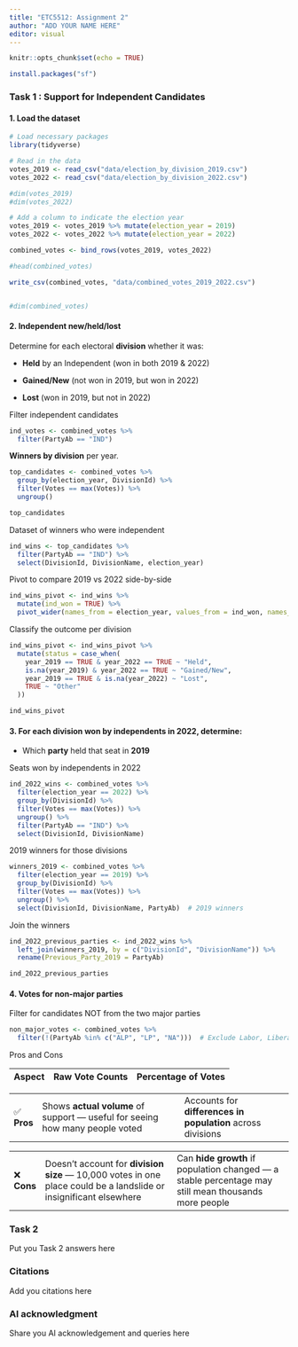 ```yaml
---
title: "ETC5512: Assignment 2"
author: "ADD YOUR NAME HERE" 
editor: visual
---
```


```r
knitr::opts_chunk$set(echo = TRUE) 
```

```r
install.packages("sf")
```

### Task 1 : **Support for Independent Candidates**

#### 1. Load the dataset

```r
# Load necessary packages
library(tidyverse)

# Read in the data
votes_2019 <- read_csv("data/election_by_division_2019.csv")
votes_2022 <- read_csv("data/election_by_division_2022.csv")

#dim(votes_2019)
#dim(votes_2022)

# Add a column to indicate the election year
votes_2019 <- votes_2019 %>% mutate(election_year = 2019)
votes_2022 <- votes_2022 %>% mutate(election_year = 2022)

combined_votes <- bind_rows(votes_2019, votes_2022)

#head(combined_votes)

write_csv(combined_votes, "data/combined_votes_2019_2022.csv")


#dim(combined_votes)
```

#### 2. Independent new/held/lost

Determine for each electoral **division** whether it was:

-   **Held** by an Independent (won in both 2019 & 2022)

-   **Gained/New** (not won in 2019, but won in 2022)

-   **Lost** (won in 2019, but not in 2022)

Filter independent candidates

```r
ind_votes <- combined_votes %>%
  filter(PartyAb == "IND")

```

**Winners by division** per year.

```r
top_candidates <- combined_votes %>%
  group_by(election_year, DivisionId) %>%
  filter(Votes == max(Votes)) %>%
  ungroup()

top_candidates
```

Dataset of winners who were independent

```r
ind_wins <- top_candidates %>%
  filter(PartyAb == "IND") %>%
  select(DivisionId, DivisionName, election_year)

```

Pivot to compare 2019 vs 2022 side-by-side

```r
ind_wins_pivot <- ind_wins %>%
  mutate(ind_won = TRUE) %>%
  pivot_wider(names_from = election_year, values_from = ind_won, names_prefix = "year_")

```

Classify the outcome per division

```r
ind_wins_pivot <- ind_wins_pivot %>%
  mutate(status = case_when(
    year_2019 == TRUE & year_2022 == TRUE ~ "Held",
    is.na(year_2019) & year_2022 == TRUE ~ "Gained/New",
    year_2019 == TRUE & is.na(year_2022) ~ "Lost",
    TRUE ~ "Other"
  ))

ind_wins_pivot
```

#### 3. For each **division won by independents in 2022**, determine:

-   Which **party** held that seat in **2019**

Seats won by independents in 2022

```r
ind_2022_wins <- combined_votes %>%
  filter(election_year == 2022) %>%
  group_by(DivisionId) %>%
  filter(Votes == max(Votes)) %>%
  ungroup() %>%
  filter(PartyAb == "IND") %>%
  select(DivisionId, DivisionName)

```

2019 winners for those divisions

```r
winners_2019 <- combined_votes %>%
  filter(election_year == 2019) %>%
  group_by(DivisionId) %>%
  filter(Votes == max(Votes)) %>%
  ungroup() %>%
  select(DivisionId, DivisionName, PartyAb)  # 2019 winners

```

Join the winners

```r
ind_2022_previous_parties <- ind_2022_wins %>%
  left_join(winners_2019, by = c("DivisionId", "DivisionName")) %>%
  rename(Previous_Party_2019 = PartyAb)

ind_2022_previous_parties
```

#### 4. Votes for non-major parties

Filter for candidates NOT from the two major parties

```r

non_major_votes <- combined_votes %>%
  filter(!(PartyAb %in% c("ALP", "LP", "NA")))  # Exclude Labor, Liberal, and Informal

```

Pros and Cons

| **Aspect** | **Raw Vote Counts** | **Percentage of Votes** |
|------------|---------------------|-------------------------|

|             |                                                                                |                                                             |
|-------------|--------------------------------------------------------------------------------|-------------------------------------------------------------|
| ✅ **Pros** | Shows **actual volume** of support --- useful for seeing how many people voted | Accounts for **differences in population** across divisions |

|             |                                                                                                                     |                                                                                                        |
|-------------|---------------------------------------------------------------------------------------------------------------------|--------------------------------------------------------------------------------------------------------|
| ❌ **Cons** | Doesn't account for **division size** --- 10,000 votes in one place could be a landslide or insignificant elsewhere | Can **hide growth** if population changed --- a stable percentage may still mean thousands more people |

### Task 2

Put you Task 2 answers here

### Citations

Add you citations here

### AI acknowledgment

Share you AI acknowledgement and queries here
